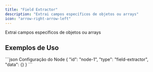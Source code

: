```yaml
---
title: "Field Extractor"
description: "Extrai campos específicos de objetos ou arrays"
icon: "arrow-right-arrow-left"
---
```


<Card title="O que faz?" icon="lightbulb" iconType="duotone">
  Extrai campos específicos de objetos ou arrays
</Card>


## Exemplos de Uso

<Tabs>
  <Tab title="Exemplo Básico">
    
  </Tab>
</Tabs>

<CodeGroup>
```json Configuração do Node
{
  "id": "node-1",
  "type": "field-extractor",
  "data": {}
}
```
</CodeGroup>
